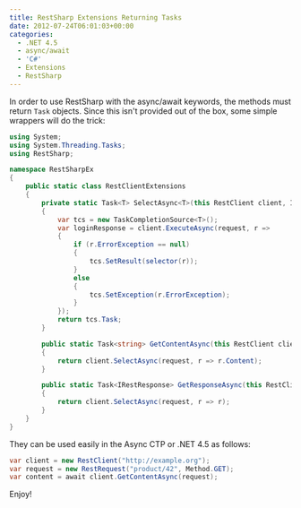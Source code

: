 ```yaml
---
title: RestSharp Extensions Returning Tasks
date: 2012-07-24T06:01:03+00:00
categories:
  - .NET 4.5
  - async/await
  - 'C#'
  - Extensions
  - RestSharp
---
```


In order to use RestSharp with the async/await keywords, the methods must return `Task` objects. Since this isn't provided out of the box, some simple wrappers will do the trick:

```csharp
using System;
using System.Threading.Tasks;
using RestSharp;

namespace RestSharpEx
{
    public static class RestClientExtensions
    {
        private static Task<T> SelectAsync<T>(this RestClient client, IRestRequest request, Func<IRestResponse, T> selector)
        {
            var tcs = new TaskCompletionSource<T>();
            var loginResponse = client.ExecuteAsync(request, r =>
            {
                if (r.ErrorException == null)
                {
                    tcs.SetResult(selector(r));
                }
                else
                {
                    tcs.SetException(r.ErrorException);
                }
            });
            return tcs.Task;
        }

        public static Task<string> GetContentAsync(this RestClient client, IRestRequest request)
        {
            return client.SelectAsync(request, r => r.Content);
        }

        public static Task<IRestResponse> GetResponseAsync(this RestClient client, IRestRequest request)
        {
            return client.SelectAsync(request, r => r);
        }
    }
}
```

They can be used easily in the Async CTP or .NET 4.5 as follows:

```csharp
var client = new RestClient("http://example.org");
var request = new RestRequest("product/42", Method.GET);
var content = await client.GetContentAsync(request);
```

Enjoy!
